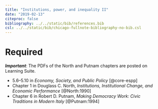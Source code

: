 ```yaml
---
title: "Institutions, power, and inequality II"
date: "2019-02-13"
citeproc: false
bibliography: ../../static/bib/references.bib
csl: ../../static/bib/chicago-fullnote-bibliography-no-bib.csl
---
```


# Required

***Important***: The PDFs of the North and Putnam chapters are posted on Learning Suite.

- <i class="fas fa-book"></i> 5.6–5.10 in *Economy, Society, and Public Policy* [@core-espp]
- <i class="far fa-file-pdf"></i> Chapter 1 in Douglass C. North, *Institutions, Institutional Change, and Economic Performance* [@North:1990]
- <i class="far fa-file-pdf"></i> Chapter 6 in Robert D. Putnam, *Making Democracy Work: Civic Traditions in Modern Italy* [@Putnam:1994]
